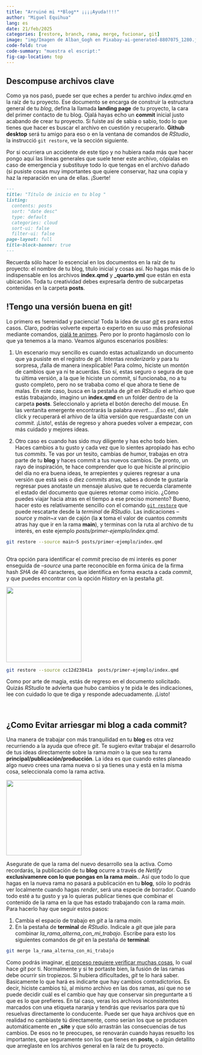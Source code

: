 ```yaml
---
title: "Arruiné mi **Blog** ¡¡¡¡Ayuda!!!!"
author: "Miguel Equihua"
lang: es
date: 21/feb/2025
categories: [restore, branch, rama, merge, fucionar, git]
image: "img/Imagen de Alban_Gogh en Pixabay-ai-generated-8807075_1280.jpg"
code-fold: true
code-summary: "muestra el escript:"
fig-cap-location: top
---
```


## Descompuse archivos clave

Como ya nos pasó, puede ser que eches a perder tu archivo _index.qmd_ en la raíz de tu proyecto. Ese documento se encarga de construir la estructura general de tu _blog_, defina la llamada **landing page** de tu proyecto, la cara del primer contacto de tu blog. Ojalá hayas echo un **commit** inicial justo acabando de crear tu proyecto. Si fuiste así de sabia o sabio, todo lo que tienes que hacer es buscar el archivo en cuestión y recuperarlo. **Github desktop** será tu amigo para eso o en la ventana de comandos de _RStudio_, la instrucció `git restore`, ve la sección siguiente.

Por si ocurriera un accidente de este tipo y no hubiera nada más que hacer pongo aquí las líneas generales que suele tener este archivo, cópialas en caso de emergencia y substituye todo lo que tengas en el archivo dañado (si pusiste cosas muy importantes que quiere conservar, haz una copia y haz la reparación en una de ellas. ¡Suerte!


``` md
---
title: "Título de inicio en tu blog "
listing:    
  contents: posts
  sort: "date desc"
  type: default
  categories: cloud
  sort-ui: false
  filter-ui: false
page-layout: full
title-block-banner: true
---
```

Recuerda sólo hacer lo escencial en los documentos en la raíz de tu proyecto: el nombre de tu blog, título inicial y cosas así. No hagas más de lo indispensable en los archivos  **index.qmd** y **\_quarto.yml** que están en esta ubicación. Toda tu creatividad debes expresarla dentro de subcarpetas contenidas en la carpeta **posts**.
      

## !Tengo una versión buena en git!

Lo primero es !serenidad y paciencia! Toda la idea de usar [_git_](https://git-scm.com/book/en/v2) es para estos casos. Claro, podrías volverte experta o experto en su uso más profesional mediante comandos, [ojalá te animes](https://www.epirhandbook.com/es/new_pages/collaboration.es.html). Pero por lo pronto hagámoslo con lo que ya tenemos a la mano. Veamos algunos escenarios posibles:

1. Un escenario muy sencillo es cuando estas actualizando un documento que ya pusiste en el registro de _git_. Intentas _renderizarlo_ y para tu sorpresa, ¡falla de manera inexplicable! Para colmo, hiciste un montón de cambios que ya ni te acuerdas. Eso sí, estas seguro o segura de que tu última versión, a la que le hiciste un _commit_, sí funcionaba, no a tu gusto completo, pero no se trababa como el que ahora te tiene de malas. En este caso, busca en la pestaña de _git_ en _RStudio_ el arhivo que estás trabajando, imagino un **index.qmd** en un folder dentro de la carpeta **posts**. Seleccionalo y aprieta el botón derecho del mouse. En las ventanita emergente encontrarás la palabra _revert..._. ¡Eso es!, dale click y recuperará el arhivo de la últia versión que resguardaste con un _commit_. ¡Listo!, estás de regreso y ahora puedes volver a empezar, con más cuidado y mejores ideas.

2. Otro caso es cuando has sido muy diligente y has echo todo bien. Haces cambios a tu gusto y cada vez que lo sientes apropiado has echo tus _commits_. Te vas por un tesito, cambias de humor, trabajas en otra parte de tu **blog** y haces commit a tus nuevos cambios. De pronto, un rayo de inspiración, te hace comprender que lo que hiciste al principio del día no era buena ideas, te arrepientes y quieres regresar a una versión que está seis o diez _commits_ atras, sabes a donde te gustaría regresar pues anotaste un mensaje alusivo que te recuerda claramente el estado del documento que quieres retomar como inicio. ¿Cómo puedes viajar hacia atras en el tiempo a ese preciso momento? Bueno, hacer esto es relativamente sencillo con el comando [`git restore`](https://git-scm.com/docs/git-restore) que puede rescatarte desde la _terminal_ de _RStudio_. Las indicaciones _--source_ y _main~x_ van de cajón (la **x** toma el valor de cuantos _commits_ atras hay que ir en la rama **main**), y terminas con la ruta al archivo de tu interés, en este ejemplo _posts/primer-ejemplo/index.qmd_. 


```.bash
git restore --source main~5 posts/primer-ejemplo/index.qmd
 
```


:::: {layout="[1,1]"}
Otra opción para identificar el _commit_ preciso de mi interés es poner enseguida de _--source_ una parte reconocible en forma única de la firma hash *SHA* de 40 caracteres, que identifica en forma exacta a cada _commit_, y que puedes encontrar con la opción _History_ en la pestaña _git_.

![](img/restaurar-a-un-commit-dado.png){width=200 fig-align="right"}

::::

```.bash
git restore --source cc12d23841a  posts/primer-ejemplo/index.qmd

```


Como por arte de magia, estás de regreso en el documento solicitado. Quizás _RStudio_ te advierta que hubo cambios y te pida le des indicaciones, lee con cuidado lo que te diga y responde adecuadamente. ¡Listo!

\ 

## ¿Como Evitar arriesgar mi **blog** a cada commit?

:::: {layout="[1,1]"}
Una manera de trabajar con más tranquilidad en tu **blog** es otra vez recurriendo a la ayuda que ofrece _git_. Te sugiero evitar trabajar el desarrollo de tus ideas directamente sobre la rama _main_ o la que sea tu rama **principal/publicación/producción**. La idea es que cuando estes planeado algo nuevo crees una rama nueva o si ya tienes una y está en la misma cosa, seleccionala como la rama activa.

![](img/git-rama-nueva.png){width=200 fig-align="right"}
::::

Asegurate de que la rama del nuevo desarrollo sea la activa. Como recordarás, la publicación de tu **blog** ocurre a través de _Netlify_ **exclusivamenre con lo que pongas en la rama _main_.**. Así que todo lo que hagas en la nueva rama no pasará a publicación en tu **blog**, sólo lo podrás ver localmente cuando hagas _render_, será una especie de borrador. Cuando todo esté a tu gusto y ya lo quieras publicar tienes que combinar el contenido de la rama en la que has estado trabajando con la rama _main_. Para hacerlo hay que seguir estos pasos:

1. Cambia el espacio de trabajo en _git_ a la rama _main_.
2. En la pestaña de **terminal** de _RStudio_. Indicale a _git_ que jale para combinar *la_rama_alterna_con_mi_trabajo*. Escribe para esto los siguientes comandos de _git_ en la pestaña de **terminal**:

```.bash
git merge la_rama_alterna_con_mi_trabajo

```

Como podrás imaginar, [el proceso requiere verificar muchas cosas](https://git-scm.com/book/en/v2/Git-Branching-Basic-Branching-and-Merging), lo cual hace _git_ por ti. Normalmente y si te portaste bien, la fusión de las ramas debe ocurrir sin tropiezos. Si hubiera dificultades, _git_ te lo hará saber. Basicamente lo que hará es indicarte que hay cambios contradictorios. Es decir, hiciste cambios tú, al mismo archivo en las dos ramas, así que no se puede decidir cuál es el cambio que hay que conservar sin preguntarte a ti que es lo que prefieres. En tal caso, veras los archivos inconsistentes marcados con una etiqueta naranja y tendrás que revisarlos para que tú resuelvas directamente lo conducente. Puede ser que haya archivos que en realidad no cambiaste tú directamente, como serían los que se producen automáticamente en **\_site** y que sólo arrastrán las consecuencias de tus cambios. De esos no te preocupes, se renovarán cuando hayas resuelto los importantes, que seguramente son los que tienes en **posts**, o algún detallito que arreglaste en los archivos general en la raíz de tu proyecto.



